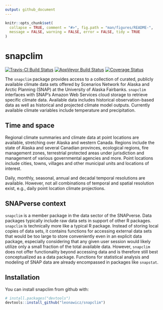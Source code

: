 ```yaml
---
output: github_document
---
```


<!-- README.md is generated from README.Rmd. Please edit that file -->

```r
knitr::opts_chunk$set(
  collapse = TRUE, comment = "#>", fig.path = "man/figures/README-",
  message = FALSE, warning = FALSE, error = FALSE, tidy = TRUE
)

```
# snapclim

[![Travis-CI Build Status](https://travis-ci.org/leonawicz/snapclim.svg?branch=master)](https://travis-ci.org/leonawicz/snapclim)
[![AppVeyor Build Status](https://ci.appveyor.com/api/projects/status/github/leonawicz/snapclim?branch=master&svg=true)](https://ci.appveyor.com/project/leonawicz/snapclim)
[![Coverage Status](https://img.shields.io/codecov/c/github/leonawicz/snapclim/master.svg)](https://codecov.io/github/leonawicz/snapclim?branch=master)
  
The `snapclim` package provides access to a collection of curated, publicly available climate data sets
offered by Scenarios Network for Alaska and Arctic Planning (SNAP) at the University of Alaska Fairbanks.
`snapclim` interfaces with SNAP's Amazon Web Services cloud storage to retrieve specific climate data.
Available data includes historical observation-based data as well as historical and projected climate model outputs.
Currently available climate variables include temperature and precipitation.

## Time and space

Regional climate summaries and climate data at point locations are available,
stretching over Alaska and western Canada.
Regions include the state of Alaska and several Canadian provinces, ecological regions, fire management zones,
terrestrial protected areas under jurisdiction and management of various governmental agencies and more.
Point locations include cities, towns, villages and other municipal units and locations of interest.

Daily, monthly, seasonal, annual and decadal temporal resolutions are available.
However, not all combinations of temporal and spatial resolution exist, e.g., 
daily point location climate projections.

## SNAPverse context

`snapclim` is a member package in the data sector of the SNAPverse.
Data packages typically include raw data sets in support of other R packages.
`snapclim` is technically more like a typical R package. Instead of storing local copies of data sets,
it contains functions for accessing external data sets that would be too large to store conveniently even in an 
explicit data package, especially considering that any given user session would likely utilize
only a small fraction of the total available data. However, `snapclim` does not offer functionality
beyond accessing data and is therefore still best conceptualized as a data package.
Functions for statistical analysis and modeling of SNAP data are already encompassed in packages like `snapstat`.

## Installation

You can install snapclim from github with:

```r
# install.packages("devtools")
devtools::install_github("leonawicz/snapclim")
```
